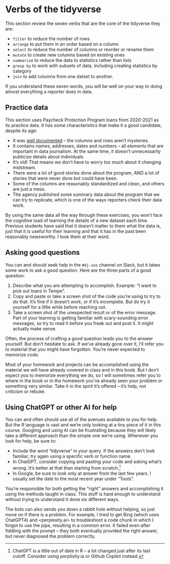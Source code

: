 # Verbs of the tidyverse {.part #rdepth}

This section review the seven verbs that are the core of the tidyverse they are: 

* `filter` to reduce the number of rows
* `arrange` to put them in an order based on a column
* `select` to reduce the number of columns or reorder or rename them
* `mutate` to create new columns based on existing ones
* `summarize` to reduce the data to statistics rather than lists
* `group by` to work with subsets of data, including creating statistics by category
* `join` to add columns from one datset to another.

If you understand these seven words, you will be well on your way to doing almost everything a reporter does in data.


## Practice data

This section uses Paycheck Protection Program loans from 2020-2021 as its practice data.  It has some characteristics that make it a good candidate, despite its age: 

* It was [well documented](appendix-ppp.qmd) -- the columns and rows aren't mysteries. 
* It contains names, addresses, dates and numbers -- all elements that are important in data journalism. At the same time, it doesn't unnecessarily publicize details about individuals. 
* It's old! That means we don't have to worry too much about it changing midstream. 
* There were a lot of good stories done about the program, AND a lot of stories that were never done but could have been. 
* Some of the columns are reasonably standardized and clean, and others are just a mess. 
* The agency published some summary data about the program that we can try to replicate, which is one of the ways reporters check their data work. 

By using the same data all the way through these exercises, you won't face the cognitive load of learning the details of a new dataset each time. Previous students have said that it doesn't matter to them what the data is, just that it is useful for their learning and that it has in the past been reasonably newsworthy.  I took them at their word.

## Asking good questions

You can and should seek help in the `#dj-sos` channel on Slack, but it takes some work to ask a good question. Here are the three parts of a good question: 

1. Describe what you are attempting to accomplish. Example: "I want to pick out loans in Tempe". 
2. Copy and paste or take a screen shot of the code you're using to try to do that. It's fine if it doesn't work, or if it's incomplete. But do try it yourself for a little while before reaching out. 
3. Take a screen shot of the unexpected result or of the error message. Part of your learning is getting familiar with scary-sounding error messages, so try to read it before you freak out and post it. It might actually make sense.

Often, the process of crafting a good question leads you to the answer yourself. But don't hesitate to ask. If we've already gone over it, I'll refer you to material that you might have forgotton. You're never expected to memorize code.  

Most of your homework and projects can be accomplished using the material we will have already covered in class and in this book. But I don't expect you to memorize everything we do, so I will sometimes refer you to where in the book or in the homework you've already seen your problem or something very similar. Take it in the spirit it's offered -- it's help, not criticism or rebuke.

:::{.callout-tip}
## Using ChatGPT or other AI for help

You can and often should use all of the avenues available to you for help. But the R language is vast and we're only looking at a tiny piece of it in this course. Googling and using AI can be frustrating because they will likely take a different approach than the simple one we're using. Whenever you look for help, be sure to: 

* Include the word "tidyverse" in your query. If the answers don't look familiar, try again using a specific verb or function name. 
* In ChatGPT, consider copying and pasting your code and asking what's wrong. It's better at that than starting from scratch.^[ChatGPT is a little out of date in R -- a lot changed just after its last cutoff. Consider using perplixity.ia or Github Copilot instead.]
* In Google, be sure to look only at answer from the last few years. I usually set the date to the most recent year under "Tools". 

:::


You're responsible for both getting the "right" answers and accomplishing it using the methods taught in class. This stuff is hard enough to understand without trying to understand it done six different ways.

The bots can also sends you down a rabbit hole without helping, so just move on if there is a problem. For example, I tried to get Bing (which uses ChatGPT4) and <perplexity.ai> to troubleshoot a code chunk in which I forgot to use the pipe, resulting in a common error. It failed even after fiddling with the prompt -- they both eventually provided the right answer, but never diagnosed the problem correctly.

